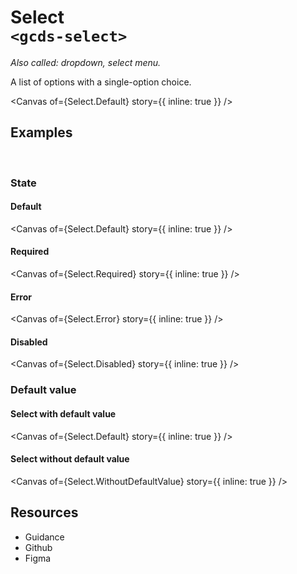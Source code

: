 
<Meta of={Select} name="Overview" />

# Select<br/>`<gcds-select>`

_Also called: dropdown, select menu._

A list of options with a single-option choice.

<Canvas
  of={Select.Default}
  story={{ inline: true }}
/>

## Examples
<br/>

### State

#### Default

<Canvas
  of={Select.Default}
  story={{ inline: true }}
/>

#### Required

<Canvas
  of={Select.Required}
  story={{ inline: true }}
/>


#### Error

<Canvas
  of={Select.Error}
  story={{ inline: true }}
/>

#### Disabled

<Canvas
  of={Select.Disabled}
  story={{ inline: true }}
/>

### Default value

#### Select with default value

<Canvas
  of={Select.Default}
  story={{ inline: true }}
/>

#### Select without default value

<Canvas
  of={Select.WithoutDefaultValue}
  story={{ inline: true }}
/>

## Resources

<ul>
  <li>
    <gcds-button type="link" button-style="text-only" href="https://design-system.alpha.canada.ca/en/components/select/" target="_blank">Guidance</gcds-button>
  </li>
  <li>
    <gcds-button type="link" button-style="text-only" href="https://github.com/cds-snc/gcds-components/tree/main/packages/web/src/components/gcds-select" target="_blank">Github</gcds-button>
  </li>
  <li>
    <gcds-button type="link" button-style="text-only" href="https://www.figma.com/file/mh2maMG2NBtk41k1O1UGHV/Canadian-Digital-Service%E2%80%A8---GC-Design-System?type=design&node-id=856-2826&mode=design&t=S19QCPw1uQKzztyY-0" target="_blank">Figma</gcds-button>
  </li>
</ul>
